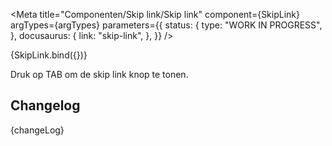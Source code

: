 
<Meta
  title="Componenten/Skip link/Skip link"
  component={SkipLink}
  argTypes={argTypes}
  parameters={{
    status: {
      type: "WORK IN PROGRESS",
    },
    docusaurus: {
      link: "skip-link",
    },
  }}
/>

<Canvas>
  <Story name="Skip link" args={defaultArgs}>
    {SkipLink.bind({})}
  </Story>
</Canvas>

<ArgsTable story="Skip link" />

Druk op TAB om de skip link knop te tonen.

## Changelog

<Description>{changeLog}</Description>
